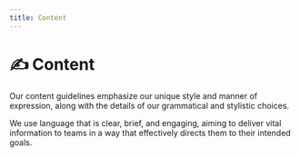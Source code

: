 ```yaml
---
title: Content
---
```



# ✍️ Content

Our content guidelines emphasize our unique style and manner of expression, along with the details of our grammatical and stylistic choices.

We use language that is clear, brief, and engaging, aiming to deliver vital information to teams in a way that effectively directs them to their intended goals.

<Cards className="mt-8">
  <Card  title="🦄 Inclusive language" href="/documentation/content/inclusive-language" />
  <Card  title="🫂 Content accessibility" href="/documentation/content/content-accessibility" />
</Cards>